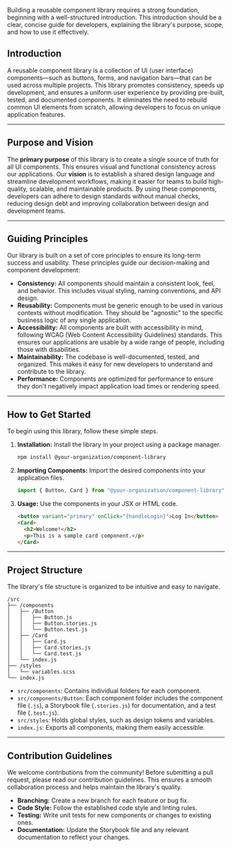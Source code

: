 Building a reusable component library requires a strong foundation, beginning with a well-structured introduction. This introduction should be a clear, concise guide for developers, explaining the library's purpose, scope, and how to use it effectively.

## Introduction

A reusable component library is a collection of UI (user interface) components—such as buttons, forms, and navigation bars—that can be used across multiple projects. This library promotes consistency, speeds up development, and ensures a uniform user experience by providing pre-built, tested, and documented components. It eliminates the need to rebuild common UI elements from scratch, allowing developers to focus on unique application features.

---

## Purpose and Vision

The **primary purpose** of this library is to create a single source of truth for all UI components. This ensures visual and functional consistency across our applications. Our **vision** is to establish a shared design language and streamline development workflows, making it easier for teams to build high-quality, scalable, and maintainable products. By using these components, developers can adhere to design standards without manual checks, reducing design debt and improving collaboration between design and development teams.

---

## Guiding Principles

Our library is built on a set of core principles to ensure its long-term success and usability. These principles guide our decision-making and component development:

- **Consistency:** All components should maintain a consistent look, feel, and behavior. This includes visual styling, naming conventions, and API design.
- **Reusability:** Components must be generic enough to be used in various contexts without modification. They should be "agnostic" to the specific business logic of any single application.
- **Accessibility:** All components are built with accessibility in mind, following WCAG (Web Content Accessibility Guidelines) standards. This ensures our applications are usable by a wide range of people, including those with disabilities.
- **Maintainability:** The codebase is well-documented, tested, and organized. This makes it easy for new developers to understand and contribute to the library.
- **Performance:** Components are optimized for performance to ensure they don't negatively impact application load times or rendering speed.

---

## How to Get Started

To begin using this library, follow these simple steps.

1.  **Installation:** Install the library in your project using a package manager.
    ```bash
    npm install @your-organization/component-library
    ```
2.  **Importing Components:** Import the desired components into your application files.
    ```javascript
    import { Button, Card } from "@your-organization/component-library";
    ```
3.  **Usage:** Use the components in your JSX or HTML code.
    ```html
    <button variant="primary" onClick="{handleLogin}">Log In</button>
    <Card>
      <h2>Welcome!</h2>
      <p>This is a sample card component.</p>
    </Card>
    ```

---

## Project Structure

The library's file structure is organized to be intuitive and easy to navigate.

```
/src
├── /components
│   ├── /Button
│   │   ├── Button.js
│   │   ├── Button.stories.js
│   │   └── Button.test.js
│   ├── /Card
│   │   ├── Card.js
│   │   ├── Card.stories.js
│   │   └── Card.test.js
│   └── index.js
├── /styles
│   └── variables.scss
└── index.js
```

- `src/components`: Contains individual folders for each component.
- `src/components/Button`: Each component folder includes the component file (`.js`), a Storybook file (`.stories.js`) for documentation, and a test file (`.test.js`).
- `src/styles`: Holds global styles, such as design tokens and variables.
- `index.js`: Exports all components, making them easily accessible.

---

## Contribution Guidelines

We welcome contributions from the community\! Before submitting a pull request, please read our contribution guidelines. This ensures a smooth collaboration process and helps maintain the library's quality.

- **Branching:** Create a new branch for each feature or bug fix.
- **Code Style:** Follow the established code style and linting rules.
- **Testing:** Write unit tests for new components or changes to existing ones.
- **Documentation:** Update the Storybook file and any relevant documentation to reflect your changes.
